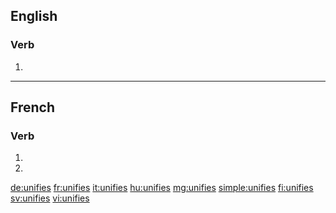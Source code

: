 {{also|unifiés}}
==English==

===Verb===
{{head|en|verb form}}

# {{en-third-person singular of|unify}}

----

==French==

===Verb===
{{fr-verb-form}}

# {{inflection of|unifier||2|s|pres|indc|lang=fr}}
# {{inflection of|unifier||2|s|pres|subj|lang=fr}}

[[de:unifies]]
[[fr:unifies]]
[[it:unifies]]
[[hu:unifies]]
[[mg:unifies]]
[[simple:unifies]]
[[fi:unifies]]
[[sv:unifies]]
[[vi:unifies]]